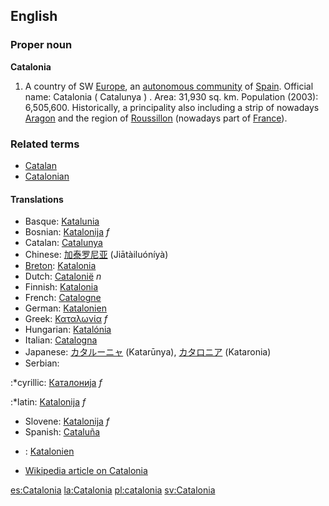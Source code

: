 ==English==
===Proper noun===
'''Catalonia'''

#A country of SW [[Europe]], an [[autonomous community]] of [[Spain]]. Official name: Catalonia ( Catalunya ) . Area: 31,930 sq. km. Population (2003): 6,505,600. Historically, a principality also including a strip of nowadays [[Aragon]] and the region of [[Roussillon]] (nowadays part of [[France]]). 

===Related terms===
*[[Catalan]]
*[[Catalonian]]

====Translations====
*Basque: [[Katalunia]]
*Bosnian: [[Katalonija]] ''f''
*Catalan: [[Catalunya]]
*Chinese: [[加泰罗尼亚]] (Jiātàiluóníyà)
*[[Breton]]: [[Katalonia]]
*Dutch: [[Catalonië]] ''n''
*Finnish: [[Katalonia]]
*French: [[Catalogne]]
*German: [[Katalonien]]
*Greek: [[Καταλωνία]] ''f''
*Hungarian: [[Katalónia]]
*Italian: [[Catalogna]]
*Japanese: [[カタルーニャ]] (Katarūnya), [[カタロニア]] (Kataronia)
*Serbian:
:*cyrillic: [[Каталонија]] ''f''
:*latin: [[Katalonija]] ''f''
*Slovene: [[Katalonija]] ''f''
*Spanish: [[Cataluña]]
*{{sv}}: [[Katalonien]]

*[[w:Catalonia|Wikipedia article on Catalonia]]

[[es:Catalonia]]
[[la:Catalonia]]
[[pl:catalonia]]
[[sv:Catalonia]]